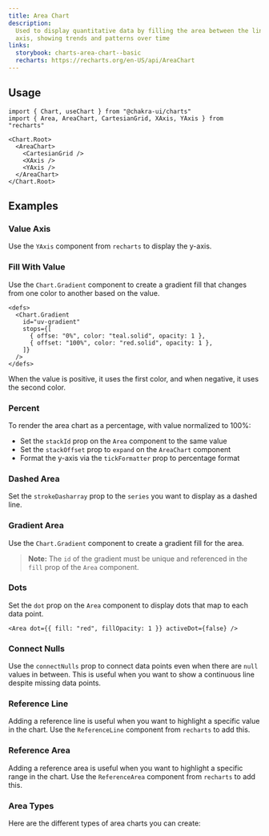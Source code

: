 ```yaml
---
title: Area Chart
description:
  Used to display quantitative data by filling the area between the line and
  axis, showing trends and patterns over time
links:
  storybook: charts-area-chart--basic
  recharts: https://recharts.org/en-US/api/AreaChart
---
```


<ExampleTabs name="charts/area-chart-basic" />

## Usage

```tsx
import { Chart, useChart } from "@chakra-ui/charts"
import { Area, AreaChart, CartesianGrid, XAxis, YAxis } from "recharts"
```

```tsx
<Chart.Root>
  <AreaChart>
    <CartesianGrid />
    <XAxis />
    <YAxis />
  </AreaChart>
</Chart.Root>
```

## Examples

### Value Axis

Use the `YAxis` component from `recharts` to display the y-axis.

<ExampleTabs name="charts/area-chart-with-value-axis" />

### Fill With Value

Use the `Chart.Gradient` component to create a gradient fill that changes from
one color to another based on the value.

```tsx {4-7}
<defs>
  <Chart.Gradient
    id="uv-gradient"
    stops={[
      { offse: "0%", color: "teal.solid", opacity: 1 },
      { offset: "100%", color: "red.solid", opacity: 1 },
    ]}
  />
</defs>
```

When the value is positive, it uses the first color, and when negative, it uses
the second color.

<ExampleTabs name="charts/area-chart-fill-with-value" />

### Percent

To render the area chart as a percentage, with value normalized to 100%:

- Set the `stackId` prop on the `Area` component to the same value
- Set the `stackOffset` prop to `expand` on the `AreaChart` component
- Format the y-axis via the `tickFormatter` prop to percentage format

<ExampleTabs name="charts/area-chart-percent" />

### Dashed Area

Set the `strokeDasharray` prop to the `series` you want to display as a dashed
line.

<ExampleTabs name="charts/area-chart-with-dashed-area" />

### Gradient Area

Use the `Chart.Gradient` component to create a gradient fill for the area.

> **Note:** The `id` of the gradient must be unique and referenced in the `fill`
> prop of the `Area` component.

<ExampleTabs name="charts/area-chart-with-gradient" />

### Dots

Set the `dot` prop on the `Area` component to display dots that map to each data
point.

```tsx
<Area dot={{ fill: "red", fillOpacity: 1 }} activeDot={false} />
```

<ExampleTabs name="charts/area-chart-with-dots" />

### Connect Nulls

Use the `connectNulls` prop to connect data points even when there are `null`
values in between. This is useful when you want to show a continuous line
despite missing data points.

<ExampleTabs name="charts/area-chart-with-nulls" />

### Reference Line

Adding a reference line is useful when you want to highlight a specific value in
the chart. Use the `ReferenceLine` component from `recharts` to add this.

<ExampleTabs name="charts/area-chart-with-reference-lines" />

### Reference Area

Adding a reference area is useful when you want to highlight a specific range in
the chart. Use the `ReferenceArea` component from `recharts` to add this.

<ExampleTabs name="charts/area-chart-with-reference-area" />

### Area Types

Here are the different types of area charts you can create:

<Box mt="12" borderWidth="1px" ps="3" pe="10" py="10" rounded="l2">
  <ExamplePreview name="charts/area-chart-with-types" />
</Box>
